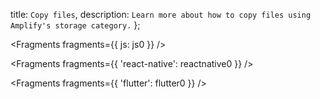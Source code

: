   title: `Copy files`,
  description: `Learn more about how to copy files using Amplify's storage category.`
};


<Fragments fragments={{ js: js0 }} />


<Fragments fragments={{ 'react-native': reactnative0 }} />


<Fragments fragments={{ 'flutter': flutter0 }} />